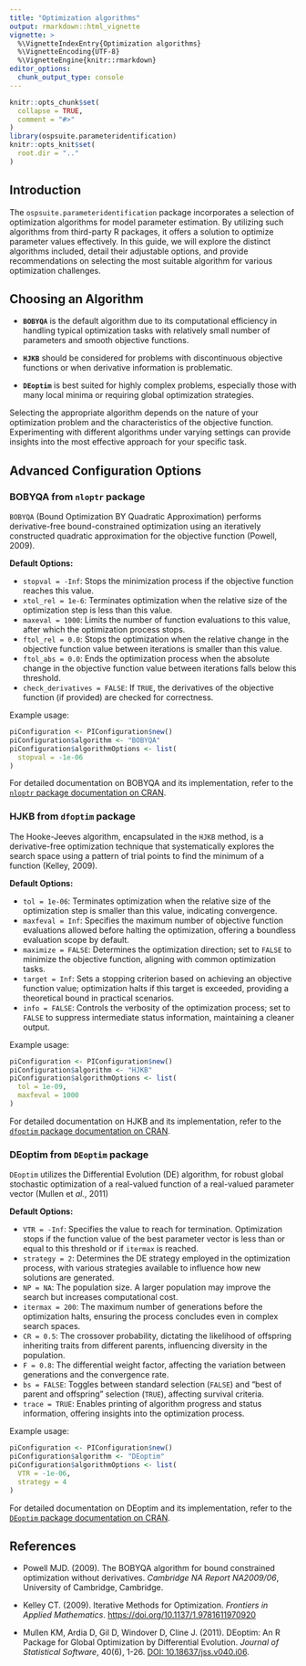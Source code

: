 ```yaml
---
title: "Optimization algorithms"
output: rmarkdown::html_vignette
vignette: >
  %\VignetteIndexEntry{Optimization algorithms}
  %\VignetteEncoding{UTF-8}
  %\VignetteEngine{knitr::rmarkdown}
editor_options: 
  chunk_output_type: console
---
```


```r
knitr::opts_chunk$set(
  collapse = TRUE,
  comment = "#>"
)
library(ospsuite.parameteridentification)
knitr::opts_knit$set(
  root.dir = ".."
)
```


## Introduction

The `ospsuite.parameteridentification` package incorporates a selection of optimization algorithms for model parameter estimation. By utilizing such algorithms from third-party R packages, it offers a solution to optimize parameter values effectively. In this guide, we will explore the distinct algorithms included, detail their adjustable options, and provide recommendations on selecting the most suitable algorithm for various optimization challenges.



## Choosing an Algorithm

- **`BOBYQA`** is the default algorithm due to its computational efficiency in handling typical optimization tasks with relatively small number of parameters and smooth objective functions.

- **`HJKB`** should be considered for problems with discontinuous objective functions or when derivative information is problematic.

- **`DEoptim`** is best suited for highly complex problems, especially those with many local minima or requiring global optimization strategies.

Selecting the appropriate algorithm depends on the nature of your optimization problem and the characteristics of the objective function. Experimenting with different algorithms under varying settings can provide insights into the most effective approach for your specific task.


## Advanced Configuration Options

### BOBYQA from `nloptr` package

`BOBYQA` (Bound Optimization BY Quadratic Approximation) performs derivative-free bound-constrained optimization using an iteratively constructed quadratic approximation for the objective function (Powell, 2009).


**Default Options:**

- `stopval = -Inf`: Stops the minimization process if the objective function reaches this value.
- `xtol_rel = 1e-6`: Terminates optimization when the relative size of the optimization step is less than this value.
- `maxeval = 1000`: Limits the number of function evaluations to this value, after which the optimization process stops.
- `ftol_rel = 0.0`: Stops the optimization when the relative change in the objective function value between iterations is smaller than this value.
- `ftol_abs = 0.0`: Ends the optimization process when the absolute change in the objective function value between iterations falls below this threshold.
- `check_derivatives = FALSE`: If `TRUE`, the derivatives of the objective function (if provided) are checked for correctness.

Example usage:

```r
piConfiguration <- PIConfiguration$new()
piConfiguration$algorithm <- "BOBYQA"
piConfiguration$algorithmOptions <- list(
  stopval = -1e-06
)
```

For detailed documentation on BOBYQA and its implementation, refer to the [`nloptr` package documentation on CRAN](https://CRAN.R-project.org/package=nloptr).


### HJKB from `dfoptim` package

The Hooke-Jeeves algorithm, encapsulated in the `HJKB` method, is a derivative-free optimization technique that systematically explores the search space using a pattern of trial points to find the minimum of a function (Kelley, 2009).


**Default Options:**

- `tol = 1e-06`: Terminates optimization when the relative size of the optimization step is smaller than this value, indicating convergence.
- `maxfeval = Inf`: Specifies the maximum number of objective function evaluations allowed before halting the optimization, offering a boundless evaluation scope by default.
- `maximize = FALSE`: Determines the optimization direction; set to `FALSE` to minimize the objective function, aligning with common optimization tasks.
- `target = Inf`: Sets a stopping criterion based on achieving an objective function value; optimization halts if this target is exceeded, providing a theoretical bound in practical scenarios.
- `info = FALSE`: Controls the verbosity of the optimization process; set to `FALSE` to suppress intermediate status information, maintaining a cleaner output.

Example usage:

```r
piConfiguration <- PIConfiguration$new()
piConfiguration$algorithm <- "HJKB"
piConfiguration$algorithmOptions <- list(
  tol = 1e-09,
  maxfeval = 1000
)
```


For detailed documentation on HJKB and its implementation, refer to the [`dfoptim` package documentation on CRAN](https://CRAN.R-project.org/package=dfoptim).


### DEoptim from `DEoptim` package

`DEoptim` utilizes the Differential Evolution (DE) algorithm, for robust global stochastic optimization of a real-valued function of a real-valued parameter vector (Mullen et *al.*, 2011)


**Default Options:**

- `VTR = -Inf`: Specifies the value to reach for termination. Optimization stops if the function value of the best parameter vector is less than or equal to this threshold or if `itermax` is reached.
- `strategy = 2`: Determines the DE strategy employed in the optimization process, with various strategies available to influence how new solutions are generated.
- `NP = NA`: The population size. A larger population may improve the search but increases computational cost.
- `itermax = 200`: The maximum number of generations before the optimization halts, ensuring the process concludes even in complex search spaces.
- `CR = 0.5`: The crossover probability, dictating the likelihood of offspring inheriting traits from different parents, influencing diversity in the population.
- `F = 0.8`: The differential weight factor, affecting the variation between generations and the convergence rate.
- `bs = FALSE`: Toggles between standard selection (`FALSE`) and "best of parent and offspring" selection (`TRUE`), affecting survival criteria.
- `trace = TRUE`: Enables printing of algorithm progress and status information, offering insights into the optimization process.

Example usage:

```r
piConfiguration <- PIConfiguration$new()
piConfiguration$algorithm <- "DEoptim"
piConfiguration$algorithmOptions <- list(
  VTR = -1e-06,
  strategy = 4
)
```

For detailed documentation on DEoptim and its implementation, refer to the [`DEoptim` package documentation on CRAN](https://CRAN.R-project.org/package=DEoptim).


## References

- Powell MJD. (2009). The BOBYQA algorithm for bound constrained optimization without derivatives. *Cambridge NA Report NA2009/06*, University of Cambridge, Cambridge.

- Kelley CT. (2009). Iterative Methods for Optimization. *Frontiers in Applied Mathematics*.  [https://doi.org/10.1137/1.9781611970920](https://epubs.siam.org/doi/book/10.1137/1.9781611970920)

- Mullen KM, Ardia D, Gil D, Windover D, Cline J. (2011). DEoptim: An R Package for Global Optimization by Differential Evolution. *Journal of Statistical Software*, 40(6), 1-26. [DOI: 10.18637/jss.v040.i06](https://doi.org/10.18637/jss.v040.i06).

